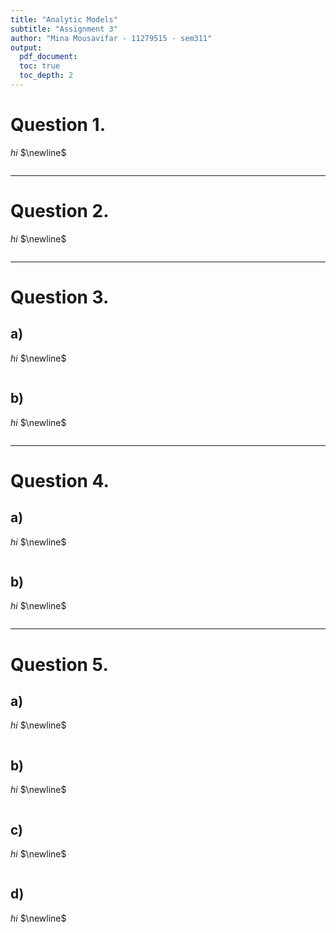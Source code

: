 ```yaml
---
title: "Analytic Models"
subtitle: "Assignment 3"
author: "Mina Mousavifar - 11279515 - sem311"
output:
  pdf_document:
  toc: true
  toc_depth: 2
---
```


<h1>
Question 1.
</h1>
<p>
$hi$
$\newline$
</p>
```r
```
***
<h1>
Question 2.
</h1>

<p>
$hi$
$\newline$
</p>
```r
```

***
<h1>
Question 3.
</h1>

<h2>
**a)**
</h2>
<p>
$hi$
$\newline$
</p>
```r
```

<h2>
**b)**
</h2>
<p>
$hi$
$\newline$
</p>
```r
```

***
<h1>
Question 4.
</h1>

<h2>
**a)**
</h2>
<p>
$hi$
$\newline$
</p>
```r
```

<h2>
**b)**
</h2>
<p>
$hi$
$\newline$
</p>
```r
```

***
<h1>
Question 5.
</h1>

<h2>
**a)**
</h2>

<p>
$hi$
$\newline$
</p>
```r
```

<h2>
**b)**
</h2>

<p>
$hi$
$\newline$
</p>
```r
```

<h2>
**c)**
</h2>

<p>
$hi$
$\newline$
</p>
```r
```

<h2>
**d)**
</h2>

<p>
$hi$
$\newline$
</p>
```r
```